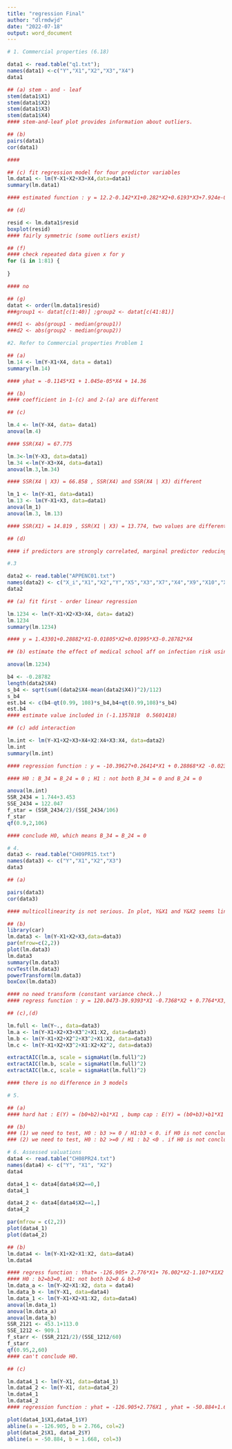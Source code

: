 ```yaml
---
title: "regression Final"
author: "dlrmdwjd"
date: "2022-07-18"
output: word_document
---
```


```r
# 1. Commercial properties (6.18)

data1 <- read.table("q1.txt"); 
names(data1) <-c("Y","X1","X2","X3","X4")
data1

## (a) stem - and - leaf
stem(data1$X1)
stem(data1$X2)
stem(data1$X3)
stem(data1$X4)
#### stem-and-leaf plot provides information about outliers.

## (b) 
pairs(data1)
cor(data1)

#### 

## (c) fit regression model for four predictor variables
lm.data1 <- lm(Y~X1+X2+X3+X4,data=data1)
summary(lm.data1)

#### estimated function : y = 12.2-0.142*X1+0.282*X2+0.6193*X3+7.924e-06*X4

## (d)

resid <- lm.data1$resid
boxplot(resid)
#### fairly symmetric (some outliers exist)

## (f)
#### check repeated data given x for y
for (i in 1:81) {
  
}

#### no 

## (g)
datat <- order(lm.data1$resid)
###group1 <- datat[c(1:40)] ;group2 <- datat[c(41:81)]

###d1 <- abs(group1 - median(group1))
###d2 <- abs(group2 - median(group2))


```

```r
#2. Refer to Commercial properties Problem 1

## (a)
lm.14 <- lm(Y~X1+X4, data = data1)
summary(lm.14)

#### yhat = -0.1145*X1 + 1.045e-05*X4 + 14.36

## (b)
#### coefficient in 1-(c) and 2-(a) are different

## (c)

lm.4 <- lm(Y~X4, data= data1)
anova(lm.4)

#### SSR(X4) = 67.775

lm.3<-lm(Y~X3, data=data1)
lm.34 <-lm(Y~X3+X4, data=data1)
anova(lm.3,lm.34)

#### SSR(X4 | X3) = 66.858 , SSR(X4) and SSR(X4 | X3) different

lm_1 <- lm(Y~X1, data=data1)
lm.13 <- lm(Y~X1+X3, data=data1)
anova(lm_1)
anova(lm.3, lm.13)

#### SSR(X1) = 14.819 , SSR(X1 | X3) = 13.774, two values are different

## (d)

#### if predictors are strongly correlated, marginal predictor reducing the SSR , depending on other variables already in model. r_13 = -0.2526635, r_34 = 0.09061073
```


```r
#.3

data2 <- read.table("APPENC01.txt")
names(data2) <- c("X_i","X1","X2","Y","X5","X3","X7","X4","X9","X10","X11","X12")
data2

## (a) fit first - order linear regression

lm.1234 <- lm(Y~X1+X2+X3+X4, data= data2)
lm.1234
summary(lm.1234)

#### y = 1.43301+0.28882*X1-0.01805*X2+0.01995*X3-0.28782*X4

## (b) estimate the effect of medical school aff on infection risk using a 98 percent confidence interval. interpret

anova(lm.1234)

b4 <- -0.28782 
length(data2$X4)
s_b4 <- sqrt(sum((data2$X4-mean(data2$X4))^2)/112)
s_b4
est.b4 <- c(b4-qt(0.99, 108)*s_b4,b4+qt(0.99,108)*s_b4)
est.b4
#### estimate value included in (-1.1357818  0.5601418)

## (c) add interaction 

lm.int <- lm(Y~X1+X2+X3+X4+X2:X4+X3:X4, data=data2)
lm.int
summary(lm.int)

#### regression function : y = -10.39627+0.26414*X1 + 0.28868*X2 -0.02383*X3 + 5.69520*X4 -0.15576*X2*X4+0.02406X3*X4

#### H0 : B_34 = B_24 = 0 ; H1 : not both B_34 = 0 and B_24 = 0

anova(lm.int)
SSR_2434 = 1.744+3.453
SSE_2434 = 122.047
f_star = (SSR_2434/2)/(SSE_2434/106)
f_star
qf(0.9,2,106)

#### conclude H0, which means B_34 = B_24 = 0

```

```r
# 4. 
data3 <- read.table("CH09PR15.txt")
names(data3) <- c("Y","X1","X2","X3")
data3

## (a)

pairs(data3)
cor(data3)

#### multicollinearity is not serious. In plot, Y&X1 and Y&X2 seems linearity

## (b)
library(car)
lm.data3 <- lm(Y~X1+X2+X3,data=data3)
par(mfrow=c(2,2))
plot(lm.data3)
lm.data3
summary(lm.data3)
ncvTest(lm.data3)
powerTransform(lm.data3)
boxCox(lm.data3)

#### no need transform (constant variance check..)
#### regress function : y = 120.0473-39.9393*X1 -0.7368*X2 + 0.7764*X3, no need to all predictor variables.

## (c),(d)

lm.full <- lm(Y~., data=data3)
lm.a <- lm(Y~X1+X2+X3+X3^2+X1:X2, data=data3)
lm.b <- lm(Y~X1+X2+X2^2+X3^2+X1:X2, data=data3)
lm.c <- lm(Y~X1+X2+X3^2+X1:X2+X2^2, data=data3)

extractAIC(lm.a, scale = sigmaHat(lm.full)^2)
extractAIC(lm.b, scale = sigmaHat(lm.full)^2)
extractAIC(lm.c, scale = sigmaHat(lm.full)^2)

#### there is no difference in 3 models

```

```r
# 5. 

## (a)
#### hard hat : E(Y) = (b0+b2)+b1*X1 , bump cap : E(Y) = (b0+b3)+b1*X1 none : E(Y) = b0+b1*X1

## (b)
### (1) we need to test, H0 : b3 >= 0 / H1:b3 < 0. if H0 is not concluded, we can say it is better to wear bump cap. (if H1 selected, slope increment : bump cap < none)
### (2) we need to test, H0 : b2 >=0 / H1 : b2 <0 . if H0 is not concluded, we can say it is better to wear hard hat. (if H1 selected, slope increment : hard hat < none)


```

```r
# 6. Assessed valuations
data4 <- read.table("CH08PR24.txt")
names(data4) <- c("Y", "X1", "X2")
data4

data4_1 <- data4[data4$X2==0,]
data4_1

data4_2 <- data4[data4$X2==1,]
data4_2

par(mfrow = c(2,2))
plot(data4_1)
plot(data4_2)

## (b)
lm.data4 <- lm(Y~X1+X2+X1:X2, data=data4)
lm.data4

#### regress function : Yhat= -126.905+ 2.776*X1+ 76.002*X2-1.107*X1X2
#### H0 : b2=b3=0, H1: not both b2=0 & b3=0
lm.data_a <- lm(Y~X2+X1:X2, data = data4)
lm.data_b <- lm(Y~X1, data=data4)
lm.data_1 <- lm(Y~X1+X2+X1:X2, data=data4)
anova(lm.data_1)
anova(lm.data_a)
anova(lm.data_b)
SSR_2121 <- 453.1+113.0
SSE_1212 <- 909.1
f_starr <- (SSR_2121/2)/(SSE_1212/60)
f_starr
qf(0.95,2,60)
#### can't conclude H0.

## (c)

lm.data4_1 <- lm(Y~X1, data=data4_1)
lm.data4_2 <- lm(Y~X1, data=data4_2)
lm.data4_1
lm.data4_2
#### regression function : yhat = -126.905+2.776X1 , yhat = -50.884+1.668X1

plot(data4_1$X1,data4_1$Y)
abline(a = -126.905, b = 2.766, col=2)
plot(data4_2$X1, data4_2$Y)
abline(a = -50.884, b = 1.668, col=3)
```

